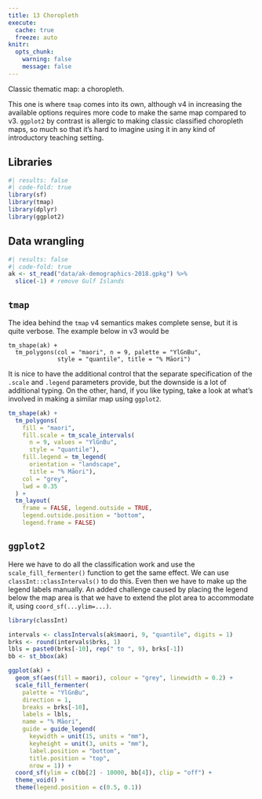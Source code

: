 ```yaml
---
title: 13 Choropleth
execute: 
  cache: true
  freeze: auto
knitr:
  opts_chunk: 
    warning: false
    message: false
---
```


Classic thematic map: a choropleth.

This one is where `tmap` comes into its own, although v4 in increasing the available options requires more code to make the same map compared to v3. `ggplot2` by contrast is allergic to making classic classified choropleth maps, so much so that it's hard to imagine using it in any kind of introductory teaching setting.

## Libraries
```r
#| results: false
#| code-fold: true
library(sf)
library(tmap)
library(dplyr)
library(ggplot2)
```

## Data wrangling
```r
#| results: false
#| code-fold: true
ak <- st_read("data/ak-demographics-2018.gpkg") %>% 
  slice(-1) # remove Gulf Islands
```

## `tmap`
The idea behind the `tmap` v4 semantics makes complete sense, but it is quite verbose. The example below in v3 would be

```
tm_shape(ak) +
  tm_polygons(col = "maori", n = 9, palette = "YlGnBu", 
              style = "quantile", title = "% Māori")
```

It is nice to have the additional control that the separate specification of the `.scale` and `.legend` parameters provide, but the downside is a lot of additional typing. On the other, hand, if you like typing, take a look at what's involved in making a similar map using `ggplot2`.

```r
tm_shape(ak) + 
  tm_polygons(
    fill = "maori",
    fill.scale = tm_scale_intervals(
      n = 9, values = "YlGnBu", 
      style = "quantile"),
    fill.legend = tm_legend(
      orientation = "landscape",
      title = "% Māori"),
    col = "grey",
    lwd = 0.35
  ) +
  tm_layout(
    frame = FALSE, legend.outside = TRUE,
    legend.outside.position = "bottom",
    legend.frame = FALSE)
```

## `ggplot2`
Here we have to do all the classification work and use the `scale_fill_fermenter()` function to get the same effect. We can use `classInt::classIntervals()` to do this. Even then we have to make up the legend labels manually. An added challenge caused by placing the legend below the map area is that we have to extend the plot area to accommodate it, using `coord_sf(...ylim=...)`.

```r
library(classInt)

intervals <- classIntervals(ak$maori, 9, "quantile", digits = 1)
brks <- round(intervals$brks, 1)
lbls = paste0(brks[-10], rep(" to ", 9), brks[-1])
bb <- st_bbox(ak)

ggplot(ak) + 
  geom_sf(aes(fill = maori), colour = "grey", linewidth = 0.2) +
  scale_fill_fermenter(
    palette = "YlGnBu",
    direction = 1,
    breaks = brks[-10],
    labels = lbls,
    name = "% Māori",
    guide = guide_legend(
      keywidth = unit(15, units = "mm"),
      keyheight = unit(3, units = "mm"),
      label.position = "bottom",
      title.position = "top",
      nrow = 1)) +
  coord_sf(ylim = c(bb[2] - 10000, bb[4]), clip = "off") +
  theme_void() +
  theme(legend.position = c(0.5, 0.1))

```
